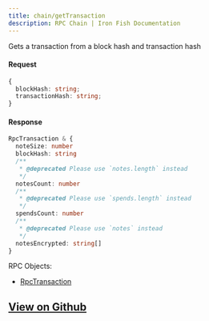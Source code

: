 ```yaml
---
title: chain/getTransaction
description: RPC Chain | Iron Fish Documentation
---
```


Gets a transaction from a block hash and transaction hash

#### Request

```ts
{
  blockHash: string;
  transactionHash: string;
}
```

#### Response

```ts
RpcTransaction & {
  noteSize: number
  blockHash: string
  /**
   * @deprecated Please use `notes.length` instead
   */
  notesCount: number
  /**
   * @deprecated Please use `spends.length` instead
   */
  spendsCount: number
  /**
   * @deprecated Please use `notes` instead
   */
  notesEncrypted: string[]
}
```

RPC Objects: 
- [RpcTransaction](/developers/documentation/rpc/objects/rpcTransaction)


## [View on Github](https://github.com/iron-fish/ironfish/blob/master/ironfish/src/rpc/routes/chain/getTransaction.ts)
